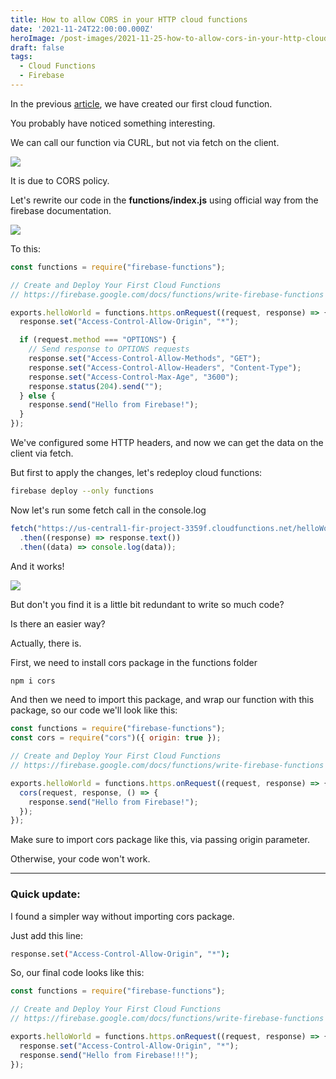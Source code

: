 ```yaml
---
title: How to allow CORS in your HTTP cloud functions
date: '2021-11-24T22:00:00.000Z'
heroImage: /post-images/2021-11-25-how-to-allow-cors-in-your-http-cloud-functions.webp
draft: false
tags:
  - Cloud Functions
  - Firebase
---
```


In the previous [article](/post/2021-11-24-getting-started-with-firebase-cloud-functions), we have created our first cloud function.

You probably have noticed something interesting.

We can call our function via CURL, but not via fetch on the client.

![](/post-images/2021-11-image-5.webp)

It is due to CORS policy.

Let's rewrite our code in the **functions/index.js** using official way from the firebase documentation.

![](/post-images/2021-11-image-6.webp)

To this:

```javascript
const functions = require("firebase-functions");

// Create and Deploy Your First Cloud Functions
// https://firebase.google.com/docs/functions/write-firebase-functions

exports.helloWorld = functions.https.onRequest((request, response) => {
  response.set("Access-Control-Allow-Origin", "*");

  if (request.method === "OPTIONS") {
    // Send response to OPTIONS requests
    response.set("Access-Control-Allow-Methods", "GET");
    response.set("Access-Control-Allow-Headers", "Content-Type");
    response.set("Access-Control-Max-Age", "3600");
    response.status(204).send("");
  } else {
    response.send("Hello from Firebase!");
  }
});
```

We've configured some HTTP headers, and now we can get the data on the client via fetch.

But first to apply the changes, let's redeploy cloud functions:

```bash
firebase deploy --only functions
```

Now let's run some fetch call in the console.log

```javascript
fetch("https://us-central1-fir-project-3359f.cloudfunctions.net/helloWorld")
  .then((response) => response.text())
  .then((data) => console.log(data));
```

And it works!

![](/post-images/2021-11-image-7.webp)

But don't you find it is a little bit redundant to write so much code?

Is there an easier way?

Actually, there is.

First, we need to install cors package in the functions folder

```bash
npm i cors
```

And then we need to import this package, and wrap our function with this package, so our code we'll look like this:

```javascript
const functions = require("firebase-functions");
const cors = require("cors")({ origin: true });

// Create and Deploy Your First Cloud Functions
// https://firebase.google.com/docs/functions/write-firebase-functions

exports.helloWorld = functions.https.onRequest((request, response) => {
  cors(request, response, () => {
    response.send("Hello from Firebase!");
  });
});
```

Make sure to import cors package like this, via passing origin parameter.

Otherwise, your code won't work.

---

### Quick update:

I found a simpler way without importing cors package.

Just add this line:

```bash
response.set("Access-Control-Allow-Origin", "*");
```

So, our final code looks like this:

```javascript
const functions = require("firebase-functions");

// Create and Deploy Your First Cloud Functions
// https://firebase.google.com/docs/functions/write-firebase-functions

exports.helloWorld = functions.https.onRequest((request, response) => {
  response.set("Access-Control-Allow-Origin", "*");
  response.send("Hello from Firebase!!!");
});
```
